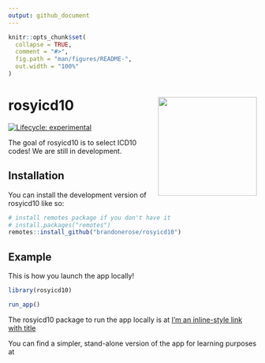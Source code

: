 ```yaml
---
output: github_document
---
```


<!-- README.md is generated from README.Rmd. Please edit that file -->

```r
knitr::opts_chunk$set(
  collapse = TRUE,
  comment = "#>",
  fig.path = "man/figures/README-",
  out.width = "100%"
)
```

# rosyicd10 <img src="man/figures/logo.png" align="right" height="200" />

<!-- badges: start -->
[![Lifecycle: experimental](https://img.shields.io/badge/lifecycle-experimental-orange.svg)](https://lifecycle.r-lib.org/articles/stages.html#experimental)
<!-- badges: end -->

The goal of rosyicd10 is to select ICD10 codes! We are still in development.

## Installation

You can install the development version of rosyicd10 like so:

``` r
# install remotes package if you don't have it
# install.packages("remotes") 
remotes::install_github("brandonerose/rosyicd10")

```


## Example

This is how you launch the app locally!

```r
library(rosyicd10)

run_app()
```

The rosyicd10 package to run the app locally is at [I'm an inline-style link with title](https://github.com/brandonerose/rosyicd10 "Google's Homepage")


You can find a simpler, stand-alone version of the app for learning purposes at 

